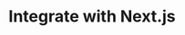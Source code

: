 ---
title: Integrate with Next.js
description: Next.jsプロジェクトでのMastraの統合方法
order: 2
updated: 2024-03-18
--- 